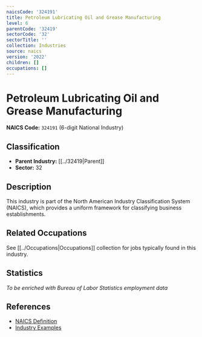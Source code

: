 ```yaml
---
naicsCode: '324191'
title: Petroleum Lubricating Oil and Grease Manufacturing
level: 6
parentCode: '32419'
sectorCode: '32'
sectorTitle: ''
collection: Industries
source: naics
version: '2022'
children: []
occupations: []
---
```

# Petroleum Lubricating Oil and Grease Manufacturing

**NAICS Code:** `324191` (6-digit National Industry)

## Classification

- **Parent Industry:** [[../32419|Parent]]
- **Sector:** 32

## Description

This industry is part of the North American Industry Classification System (NAICS), which provides a uniform framework for classifying business establishments.

## Related Occupations

See [[../Occupations|Occupations]] collection for jobs typically found in this industry.

## Statistics

*To be enriched with Bureau of Labor Statistics employment data*

## References

- [NAICS Definition](https://www.census.gov/naics/)
- [Industry Examples](https://www.census.gov/naics/2022NAICS/)
